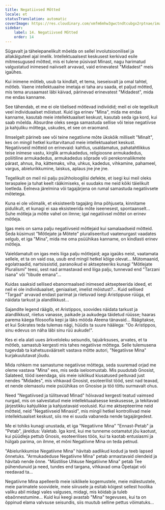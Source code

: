 ```yaml
---
title: Negatiivsed Mõtted
locale: et
statusTranslation: automatic
coverImage: https://res.cloudinary.com/xmfm6mhw3gwctndtcubgx2rptnae/image/upload/v1740468922/small_cover_tratado_de_psicologia_revolucionaria_a4c0dca4e0.webp
sidebar:
    label: 14. Negatiivsed Mõtted
    order: 14
---
```

Sügavalt ja tähelepanelikult mõelda on sellel involutsioonilisel ja allakäiguteel ajal imelik. Intellektuaalsest keskusest kerkivad esile mitmesugused mõtted, mis ei tulene püsivast Minast, nagu harimatud valgustatud inimesed naiivselt arvavad, vaid erinevatest "Midadest" meis igaühes.

Kui inimene mõtleb, usub ta kindlalt, et tema, iseseisvalt ja omal tahtel, mõtleb. Vaene intellektuaalne imetaja ei taha aru saada, et paljud mõtted, mis tema arusaamast läbi käivad, pärinevad erinevatest "Midadest", mida me endas kanname.

See tähendab, et me ei ole tõelised mõtlevad indiviidid; meil ei ole tegelikult veel individuaalset mõistust. Kuid iga erinev "Mina", mida me endas kanname, kasutab meie intellektuaalset keskust, kasutab seda iga kord, kui saab mõelda. Absurdne oleks seega samastuda sellise või teise negatiivse ja kahjuliku mõttega, uskudes, et see on eraomand.

Ilmselgelt pärineb see või teine negatiivne mõte ükskõik milliselt "Minalt", kes on mingil hetkel kuritarvitanud meie intellektuaalset keskust. Negatiivseid mõtteid on erinevaid: kahtlus, usaldamatus, pahatahtlikkus teise inimese vastu, kirglik armukadedus, religioosne armukadedus, poliitiline armukadedus, armukadedus sõprade või perekonnaliikmete pärast, ahnus, iha, kättemaks, viha, uhkus, kadedus, vihkamine, pahameel, vargus, abielurikkumine, laiskus, aplaus jne jne jne.

Tegelikult on meil nii palju psühholoogilisi defekte, et isegi kui meil oleks teraspalee ja tuhat keelt rääkimiseks, ei suudaks me neid kõiki täielikult loetleda. Eelneva järelmina või tagajärjena on rumal samastuda negatiivsete mõtetega.

Kuna ei ole võimalik, et eksisteerib tagajärg ilma põhjuseta, kinnitame pidulikult, et kunagi ei saa eksisteerida mõte iseenesest, spontaanselt... Suhe mõtleja ja mõtte vahel on ilmne; igal negatiivsel mõttel on erinev mõtleja.

Igas meis on sama palju negatiivseid mõtlejaid kui samalaadseid mõtteid. Seda küsimust "Mõtlejate ja Mõtete" pluraliseeritud vaatenurgast vaadates selgub, et iga "Mina", mida me oma psüühikas kanname, on kindlasti erinev mõtleja.

Vaieldamatult on igas meis liiga palju mõtlejaid; aga igaüks neist, vaatamata sellele, et ta on vaid osa, usub end mingil hetkel kõige olevat... Mütomaanid, egolatraadid, nartsissistid, paranoikud ei aktsepteeriks kunagi "Mõtlejate Pluralismi" teesi, sest nad armastavad end liiga palju, tunnevad end "Tarzani isana" või "tibude emana"...

Kuidas saaksid sellised ebanormaalsed inimesed aktsepteerida ideed, et neil ei ole individuaalset, geniaalset, imelist mõistust?... Kuid sellised "Targad" arvavad endast parimat ja riietuvad isegi Aristippuse rüüga, et näidata tarkust ja alandlikkust...

Sajandite legend räägib, et Aristippos, soovides näidata tarkust ja alandlikkust, riietus vanasse, paikade ja aukudega täidetud rüüsse; haaras parema käega filosoofia kepi ja läks mööda Ateena tänavaid... Räägitakse, et kui Sokrates teda tulemas nägi, hüüdis ta suure häälega: "Oo Aristippos, sinu edevus on näha läbi sinu rüü aukude!".

Kes ei ela alati uues ärkveloleku seisundis, tajuärksuses, arvates, et ta mõtleb, samastub kergesti mis tahes negatiivse mõttega. Selle tulemusena tugevdab ta kahetsusväärselt vastava mõtte autori, "Negatiivse Mina" kurjakuulutavat jõudu.

Mida rohkem me samastume negatiivse mõttega, seda suuremad orjad me oleme vastava "Mina" ees, mis seda iseloomustab. Mis puudutab Gnosist, Salateed, tööd iseendaga, siis meie isiklikud kiusatused peituvad just nendes "Midades", mis vihkavad Gnosist, esoteerilist tööd, sest nad teavad, et nende olemasolu meie psüühikas on Gnosise ja töö tõttu surmavalt ohus.

Need "Negatiivsed ja tülitsevad Minad" hõivavad kergesti teatud vaimsed nurgad, mis on salvestatud meie intellektuaalsesse keskusesse, ja tekitavad järjestikku kahjulikke ja kahjustavaid voolusid. Kui me aktsepteerime neid mõtteid, neid "Negatiivseid Minasid", mis mingil hetkel kontrollivad meie intellektuaalset keskust, siis me ei suuda vabaneda nende tagajärgedest.

Me ei tohiks kunagi unustada, et iga "Negatiivne Mina" "Ennast-Petab" ja "Petab", järeldus: Valetab. Iga kord, kui me tunneme ootamatut jõu kaotust, kui püüdleja pettub Gnosis, esoteerilises töös, kui ta kaotab entusiasmi ja hülgab parima, on ilmne, et mõni Negatiivne Mina on teda petnud.

"Abielurikkumise Negatiivne Mina" hävitab aadlikud kodud ja teeb lapsed õnnetuks. "Armukadeduse Negatiivne Mina" petab armastavaid olendeid ja hävitab nende õnne. "Müstilise Uhkuse Negatiivne Mina" petab Tee pühendunuid ja need, tundes end targana, vihkavad oma Õpetajat või reedavad ta...

Negatiivne Mina apelleerib meie isiklikele kogemustele, meie mälestustele, meie parimatele soovidele, meie siirusele ja esitab kõigest sellest hoolika valiku abil midagi vales valguses, midagi, mis köidab ja tuleb ebaõnnestumine... Kuid kui keegi avastab "Mina" tegevuses, kui ta on õppinud elama valvsuse seisundis, siis muutub selline pettus võimatuks...

